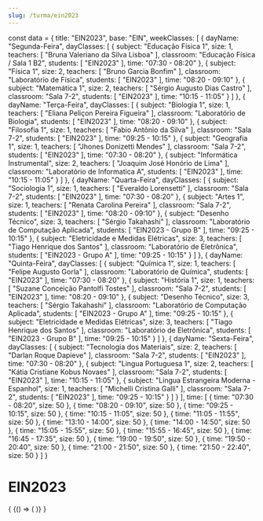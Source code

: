 ```yaml
---
slug: /turma/ein2023
---
```

const data = {
  title: "EIN2023",
  base: "EIN",
  weekClasses: [
    {
      dayName: "Segunda-Feira",
      dayClasses: [
        {
          subject: "Educação Física 1",
          size: 1,
          teachers: [
            "Bruna Valeriano da Silva Lisboa"
          ],
          classroom: "Educação Física / Sala 1 B2",
          students: [
            "EIN2023"
          ],
          time: "07:30 - 08:20"
        },
        {
          subject: "Física 1",
          size: 2,
          teachers: [
            "Bruno Garcia Bonfim"
          ],
          classroom: "Laboratório de Física",
          students: [
            "EIN2023"
          ],
          time: "08:20 - 09:10"
        },
        {
          subject: "Matemática 1",
          size: 2,
          teachers: [
            "Sérgio Augusto Dias Castro"
          ],
          classroom: "Sala 7-2",
          students: [
            "EIN2023"
          ],
          time: "10:15 - 11:05"
        }
      ]
    },
    {
      dayName: "Terça-Feira",
      dayClasses: [
        {
          subject: "Biologia 1",
          size: 1,
          teachers: [
            "Eliana Peliçon Pereira Figueira"
          ],
          classroom: "Laboratório de Biologia",
          students: [
            "EIN2023"
          ],
          time: "08:20 - 09:10"
        },
        {
          subject: "Filosofia 1",
          size: 1,
          teachers: [
            "Fabio Antônio da Silva"
          ],
          classroom: "Sala 7-2",
          students: [
            "EIN2023"
          ],
          time: "09:25 - 10:15"
        },
        {
          subject: "Geografia 1",
          size: 1,
          teachers: [
            "Jhones Donizetti Mendes"
          ],
          classroom: "Sala 7-2",
          students: [
            "EIN2023"
          ],
          time: "07:30 - 08:20"
        },
        {
          subject: "Informática Instrumental",
          size: 2,
          teachers: [
            "Joaquim José Honório de Lima"
          ],
          classroom: "Laboratório de Informatica A",
          students: [
            "EIN2023"
          ],
          time: "10:15 - 11:05"
        }
      ]
    },
    {
      dayName: "Quarta-Feira",
      dayClasses: [
        {
          subject: "Sociologia 1",
          size: 1,
          teachers: [
            "Everaldo Lorensetti"
          ],
          classroom: "Sala 7-2",
          students: [
            "EIN2023"
          ],
          time: "07:30 - 08:20"
        },
        {
          subject: "Artes 1",
          size: 1,
          teachers: [
            "Renata Carolina Pereira"
          ],
          classroom: "Sala 7-2",
          students: [
            "EIN2023"
          ],
          time: "08:20 - 09:10"
        },
        {
          subject: "Desenho Técnico",
          size: 3,
          teachers: [
            "Sérgio Takahashi"
          ],
          classroom: "Laboratório de Computação Aplicada",
          students: [
            "EIN2023 - Grupo B"
          ],
          time: "09:25 - 10:15"
        },
        {
          subject: "Eletricidade e Medidas Elétricas",
          size: 3,
          teachers: [
            "Tiago Henrique dos Santos"
          ],
          classroom: "Laboratório de Eletrônica",
          students: [
            "EIN2023 - Grupo A"
          ],
          time: "09:25 - 10:15"
        }
      ]
    },
    {
      dayName: "Quinta-Feira",
      dayClasses: [
        {
          subject: "Química 1",
          size: 1,
          teachers: [
            "Felipe Augusto Gorla"
          ],
          classroom: "Laboratório de Química",
          students: [
            "EIN2023"
          ],
          time: "07:30 - 08:20"
        },
        {
          subject: "História 1",
          size: 1,
          teachers: [
            "Suzane Conceição Pantolfi Tostes"
          ],
          classroom: "Sala 7-2",
          students: [
            "EIN2023"
          ],
          time: "08:20 - 09:10"
        },
        {
          subject: "Desenho Técnico",
          size: 3,
          teachers: [
            "Sérgio Takahashi"
          ],
          classroom: "Laboratório de Computação Aplicada",
          students: [
            "EIN2023 - Grupo A"
          ],
          time: "09:25 - 10:15"
        },
        {
          subject: "Eletricidade e Medidas Elétricas",
          size: 3,
          teachers: [
            "Tiago Henrique dos Santos"
          ],
          classroom: "Laboratório de Eletrônica",
          students: [
            "EIN2023 - Grupo B"
          ],
          time: "09:25 - 10:15"
        }
      ]
    },
    {
      dayName: "Sexta-Feira",
      dayClasses: [
        {
          subject: "Tecnologia dos Materiais",
          size: 2,
          teachers: [
            "Darlan Roque Dapieve"
          ],
          classroom: "Sala 7-2",
          students: [
            "EIN2023"
          ],
          time: "07:30 - 08:20"
        },
        {
          subject: "Lingua Portuguesa 1",
          size: 2,
          teachers: [
            "Kátia Cristiane Kobus Novaes"
          ],
          classroom: "Sala 7-2",
          students: [
            "EIN2023"
          ],
          time: "10:15 - 11:05"
        },
        {
          subject: "Lingua Estrangeira Moderna - Espanhol",
          size: 1,
          teachers: [
            "Michelli Cristina Galli"
          ],
          classroom: "Sala 7-2",
          students: [
            "EIN2023"
          ],
          time: "09:25 - 10:15"
        }
      ]
    }
  ],
  time: [
    {
      time: "07:30 - 08:20",
      size: 50
    },
    {
      time: "08:20 - 09:10",
      size: 50
    },
    {
      time: "09:25 - 10:15",
      size: 50
    },
    {
      time: "10:15 - 11:05",
      size: 50
    },
    {
      time: "11:05 - 11:55",
      size: 50
    },
    {
      time: "13:10 - 14:00",
      size: 50
    },
    {
      time: "14:00 - 14:50",
      size: 50
    },
    {
      time: "15:05 - 15:55",
      size: 50
    },
    {
      time: "15:55 - 16:45",
      size: 50
    },
    {
      time: "16:45 - 17:35",
      size: 50
    },
    {
      time: "19:00 - 19:50",
      size: 50
    },
    {
      time: "19:50 - 20:40",
      size: 50
    },
    {
      time: "21:00 - 21:50",
      size: 50
    },
    {
      time: "21:50 - 22:40",
      size: 50
    }
  ]
}

# EIN2023

<div>
  {
    <BrowserOnly>
      {() => (
        <Grid
          title={data.title}
          weekClasses={data.weekClasses}
          time={data.time}
        />
      )}
    </BrowserOnly>
  }
</div>
